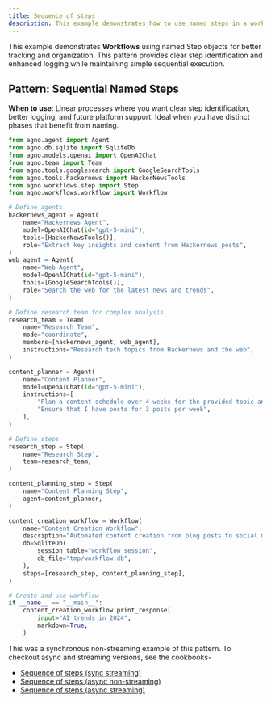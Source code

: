 ```yaml
---
title: Sequence of steps
description: This example demonstrates how to use named steps in a workflow.
---
```


This example demonstrates **Workflows** using named Step objects for better tracking 
and organization. This pattern provides clear step identification and enhanced logging 
while maintaining simple sequential execution.

## Pattern: Sequential Named Steps

**When to use**: Linear processes where you want clear step identification, better logging,
and future platform support. Ideal when you have distinct phases that benefit from naming.

```python sequence_of_steps.py
from agno.agent import Agent
from agno.db.sqlite import SqliteDb
from agno.models.openai import OpenAIChat
from agno.team import Team
from agno.tools.googlesearch import GoogleSearchTools
from agno.tools.hackernews import HackerNewsTools
from agno.workflows.step import Step
from agno.workflows.workflow import Workflow

# Define agents
hackernews_agent = Agent(
    name="Hackernews Agent",
    model=OpenAIChat(id="gpt-5-mini"),
    tools=[HackerNewsTools()],
    role="Extract key insights and content from Hackernews posts",
)
web_agent = Agent(
    name="Web Agent",
    model=OpenAIChat(id="gpt-5-mini"),
    tools=[GoogleSearchTools()],
    role="Search the web for the latest news and trends",
)

# Define research team for complex analysis
research_team = Team(
    name="Research Team",
    mode="coordinate",
    members=[hackernews_agent, web_agent],
    instructions="Research tech topics from Hackernews and the web",
)

content_planner = Agent(
    name="Content Planner",
    model=OpenAIChat(id="gpt-5-mini"),
    instructions=[
        "Plan a content schedule over 4 weeks for the provided topic and research content",
        "Ensure that I have posts for 3 posts per week",
    ],
)

# Define steps
research_step = Step(
    name="Research Step",
    team=research_team,
)

content_planning_step = Step(
    name="Content Planning Step",
    agent=content_planner,
)

content_creation_workflow = Workflow(
    name="Content Creation Workflow",
    description="Automated content creation from blog posts to social media",
    db=SqliteDb(
        session_table="workflow_session",
        db_file="tmp/workflow.db",
    ),
    steps=[research_step, content_planning_step],
)

# Create and use workflow
if __name__ == "__main__":
    content_creation_workflow.print_response(
        input="AI trends in 2024",
        markdown=True,
    )
```

This was a synchronous non-streaming example of this pattern. To checkout async and streaming versions, see the cookbooks-
- [Sequence of steps (sync streaming)](https://github.com/agno-agi/agno/tree/main/cookbook/workflows/01_basic_workflows/01_sequence_of_steps/sync/sequence_of_steps.py)
- [Sequence of steps (async non-streaming)](https://github.com/agno-agi/agno/tree/main/cookbook/workflows/01_basic_workflows/01_sequence_of_steps/async/sequence_of_steps.py)
- [Sequence of steps (async streaming)](https://github.com/agno-agi/agno/tree/main/cookbook/workflows/01_basic_workflows/01_sequence_of_steps/async/sequence_of_steps_stream.py)